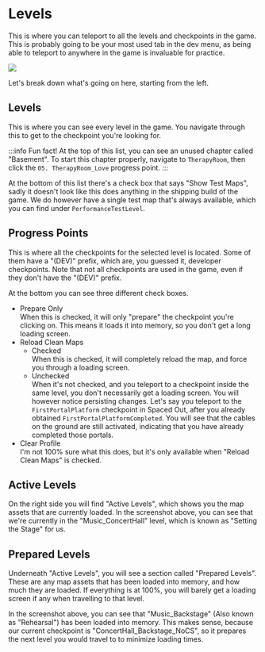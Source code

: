 # Levels

This is where you can teleport to all the levels and checkpoints in the game.\
This is probably going to be your most used tab in the dev menu, as being able to teleport to anywhere in the game is invaluable for practice.

![](img/devmenuLevels.png)

Let's break down what's going on here, starting from the left.

## Levels

This is where you can see every level in the game. You navigate through this to get to the checkpoint you're looking for.

:::info Fun fact!
At the top of this list, you can see an unused chapter called "Basement". To start this chapter properly, navigate to `TherapyRoom`, then click the `05. TherapyRoom_Love` progress point.
:::

At the bottom of this list there's a check box that says "Show Test Maps", sadly it doesn't look like this does anything in the shipping build of the game. We do however have a single test map that's always available, which you can find under `PerformanceTestLevel`.

## Progress Points

This is where all the checkpoints for the selected level is located. Some of them have a "(DEV)" prefix, which are, you guessed it, developer checkpoints. Note that not all checkpoints are used in the game, even if they don't have the "(DEV)" prefix.

At the bottom you can see three different check boxes.
- Prepare Only\
When this is checked, it will only "prepare" the checkpoint you're clicking on. This means it loads it into memory, so you don't get a long loading screen.
- Reload Clean Maps
    - Checked\
    When this is checked, it will completely reload the map, and force you through a loading screen. 
    - Unchecked\
    When it's not checked, and you teleport to a checkpoint inside the same level, you don't necessarily get a loading screen. You will however notice persisting changes. Let's say you teleport to the `FirstPortalPlatform` checkpoint in Spaced Out, after you already obtained `FirstPortalPlatformCompleted`. You will see that the cables on the ground are still activated, indicating that you have already completed those portals.
- Clear Profile\
I'm not 100% sure what this does, but it's only available when "Reload Clean Maps" is checked.

## Active Levels

On the right side you will find "Active Levels", which shows you the map assets that are currently loaded. 
In the screenshot above, you can see that we're currently in the "Music_ConcertHall" level, which is known as "Setting the Stage" for us.

## Prepared Levels

Underneath "Active Levels", you will see a section called "Prepared Levels". These are any map assets that has been loaded into memory, and how much they are loaded. If everything is at 100%, you will barely get a loading screen if any when travelling to that level. 

In the screenshot above, you can see that "Music_Backstage" (Also known as "Rehearsal") has been loaded into memory. This makes sense, because our current checkpoint is "ConcertHall_Backstage_NoCS", so it prepares the next level you would travel to to minimize loading times.